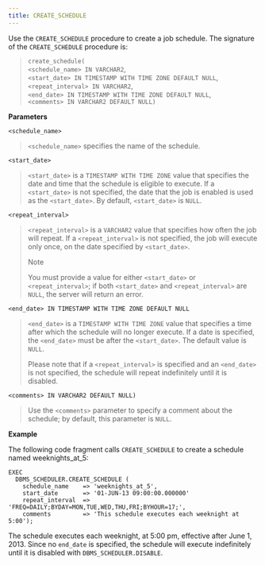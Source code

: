 ```yaml
---
title: CREATE_SCHEDULE
---
```


Use the `CREATE_SCHEDULE` procedure to create a job schedule. The
signature of the `CREATE_SCHEDULE` procedure is:

> `create_schedule(`  
> `<schedule_name> IN VARCHAR2`,  
> `<start_date> IN TIMESTAMP WITH TIME ZONE DEFAULT NULL`,  
> `<repeat_interval> IN VARCHAR2`,  
> `<end_date> IN TIMESTAMP WITH TIME ZONE DEFAULT NULL`,  
> `<comments> IN VARCHAR2 DEFAULT NULL)`

**Parameters**

`<schedule_name>`

> `<schedule_name>` specifies the name of the schedule.

`<start_date>`

> `<start_date>` is a `TIMESTAMP WITH TIME ZONE` value that specifies
> the date and time that the schedule is eligible to execute. If a
> `<start_date>` is not specified, the date that the job is enabled is
> used as the `<start_date>`. By default, `<start_date>` is `NULL`.

`<repeat_interval>`

> `<repeat_interval>` is a `VARCHAR2` value that specifies how often the
> job will repeat. If a `<repeat_interval>` is not specified, the job
> will execute only once, on the date specified by `<start_date>`.
> 
> <div class="note">
> 
> <div class="title">
> 
> Note
> 
> </div>
> 
> You must provide a value for either `<start_date>` or
> `<repeat_interval>`; if both `<start_date>` and `<repeat_interval>`
> are `NULL`, the server will return an error.
> 
> </div>

`<end_date> IN TIMESTAMP WITH TIME ZONE DEFAULT NULL`

> `<end_date>` is a `TIMESTAMP WITH TIME ZONE` value that specifies a
> time after which the schedule will no longer execute. If a date is
> specified, the `<end_date>` must be after the `<start_date>`. The
> default value is `NULL`.
> 
> Please note that if a `<repeat_interval>` is specified and an
> `<end_date>` is not specified, the schedule will repeat indefinitely
> until it is disabled.

`<comments> IN VARCHAR2 DEFAULT NULL)`

> Use the `<comments>` parameter to specify a comment about the
> schedule; by default, this parameter is `NULL`.

**Example**

The following code fragment calls `CREATE_SCHEDULE` to create a schedule
named weeknights_at_5:

``` text
EXEC
  DBMS_SCHEDULER.CREATE_SCHEDULE (
    schedule_name    => 'weeknights_at_5',
    start_date       => '01-JUN-13 09:00:00.000000'
    repeat_interval  => 'FREQ=DAILY;BYDAY=MON,TUE,WED,THU,FRI;BYHOUR=17;',
    comments         => 'This schedule executes each weeknight at 5:00');
```

The schedule executes each weeknight, at 5:00 pm, effective after June
1, 2013. Since no `end_date` is specified, the schedule will execute
indefinitely until it is disabled with `DBMS_SCHEDULER.DISABLE`.
